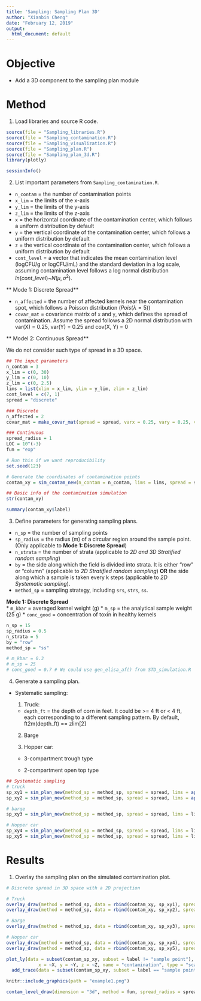 ```yaml
---
title: 'Sampling: Sampling Plan 3D'
author: "Xianbin Cheng"
date: "February 12, 2019"
output:
  html_document: default
---
```


# Objective

  * Add a 3D component to the sampling plan module

# Method

1. Load libraries and source R code.

```r
source(file = "Sampling_libraries.R")
source(file = "Sampling_contamination.R")
source(file = "Sampling_visualization.R")
source(file = "Sampling_plan.R")
source(file = "Sampling_plan_3d.R")
library(plotly)
```

```r
sessionInfo()
```

2. List important parameters from `Sampling_contamination.R`.

* `n_contam` = the number of contamination points  
* `x_lim` = the limits of the x-axis  
* `y_lim` = the limits of the y-axis  
* `z_lim` = the limits of the z-axis
* `x` = the horizontal coordinate of the contamination center, which follows a uniform distribution by default
* `y` = the vertical coordinate of the contamination center, which follows a uniform distribution by default
* `z` = the vertical coordinate of the contamination center, which follows a uniform distribution by default
* `cont_level` = a vector that indicates the mean contamination level (logCFU/g or logCFU/mL) and the standard deviation in a log scale, assuming contamination level follows a log normal distribution $ln(cont\_level)$~$N(\mu, \sigma^2)$. 

** Mode 1: Discrete Spread** 

* `n_affected` = the number of affected kernels near the contamination spot, which follows a Poisson distribution ($Pois(\lambda = 5)$)   
* `covar_mat` = covariance matrix of `x` and `y`, which defines the spread of contamination. Assume the spread follows a 2D normal distribution with var(X) = 0.25, var(Y) = 0.25 and cov(X, Y) = 0   

** Model 2: Continuous Spread**

We do not consider such type of spread in a 3D space. 

```r
## The input parameters
n_contam = 3
x_lim = c(0, 30)
y_lim = c(0, 10)
z_lim = c(0, 2.5)
lims = list(xlim = x_lim, ylim = y_lim, zlim = z_lim)
cont_level = c(7, 1)
spread = "discrete"

### Discrete
n_affected = 2
covar_mat = make_covar_mat(spread = spread, varx = 0.25, vary = 0.25, varz = 0.25, covxy = 0, covxz = 0, covyz = 0)

### Continuous
spread_radius = 1
LOC = 10^(-3)
fun = "exp"
```

```r
# Run this if we want reproducibility
set.seed(123)
```

```r
# Generate the coordinates of contamination points
contam_xy = sim_contam_new(n_contam = n_contam, lims = lims, spread = spread, covar = covar_mat, n_affected = n_affected, spread_radius = spread_radius, cont_level = cont_level) 
```

```r
## Basic info of the contamination simulation
str(contam_xy)

summary(contam_xy$label)
```

3. Define parameters for generating sampling plans.

* `n_sp` = the number of sampling points
* `sp_radius` = the radius (m) of a circular region around the sample point. (Only applicable to **Mode 1: Discrete Spread**)
* `n_strata` = the number of strata (applicable to *2D and 3D Stratified random sampling*)
* `by` = the side along which the field is divided into strata. It is either "row" or "column" (applicable to *2D Stratified random sampling*) **OR** the side along which a sample is taken every k steps (applicable to *2D Systematic sampling*).
* `method_sp` = sampling strategy, including `srs`, `strs`, `ss`.

**Mode 1: Discrete Spread**   
* `m_kbar` = averaged kernel weight (g)
* `m_sp` = the analytical sample weight (25 g)
* `conc_good` = concentration of toxin in healthy kernels

```r
n_sp = 15
sp_radius = 0.5
n_strata = 5
by = "row"
method_sp = "ss"

# m_kbar = 0.3
# m_sp = 25
# conc_good = 0.7 # We could use gen_elisa_af() from STD_simulation.R
```

4. Generate a sampling plan.

* Systematic sampling:

  1) Truck: 
  
    * `depth_ft` = the depth of corn in feet. It could be >= 4 ft or < 4 ft, each corresponding to a different sampling pattern. By default, ft2m(depth_ft) == zlim[2]
  
  2) Barge
  
  3) Hopper car:
  
    * 3-compartment trough type
    
    * 2-compartment open top type


```r
## Systematic sampling
# truck
sp_xy1 = sim_plan_new(method_sp = method_sp, spread = spread, lims = append(lims[1:2], values = list(zlim = c(0,ft2m(3.5)))), radius = sp_radius, container = "truck")
sp_xy2 = sim_plan_new(method_sp = method_sp, spread = spread, lims = append(lims[1:2], values = list(zlim = c(0,ft2m(5)))), radius = sp_radius, container = "truck")

# barge
sp_xy3 = sim_plan_new(method_sp = method_sp, spread = spread, lims = lims, radius = sp_radius,container = "barge")

# Hopper car
sp_xy4 = sim_plan_new(method_sp = method_sp, spread = spread, lims = lims, radius = sp_radius,container = "hopper", compartment = 2, type = "open_top")
sp_xy5 = sim_plan_new(method_sp = method_sp, spread = spread, lims = lims, radius = sp_radius,container = "hopper", compartment = 3, type = "trough")
```

# Results

1. Overlay the sampling plan on the simulated contamination plot.

```r
# Discrete spread in 3D space with a 2D projection

# Truck
overlay_draw(method = method_sp, data = rbind(contam_xy, sp_xy1), spread = "discrete", xlim = lims$xlim, ylim = lims$ylim)
overlay_draw(method = method_sp, data = rbind(contam_xy, sp_xy2), spread = "discrete", xlim = lims$xlim, ylim = lims$ylim)

# Barge
overlay_draw(method = method_sp, data = rbind(contam_xy, sp_xy3), spread = "discrete", xlim = lims$xlim, ylim = lims$ylim)

# Hopper car
overlay_draw(method = method_sp, data = rbind(contam_xy, sp_xy4), spread = "discrete", xlim = lims$xlim, ylim = lims$ylim)
overlay_draw(method = method_sp, data = rbind(contam_xy, sp_xy5), spread = "discrete", xlim = lims$xlim, ylim = lims$ylim)
```

```r
plot_ly(data = subset(contam_sp_xy, subset = label != "sample point"), 
            x = ~X, y = ~Y, z = ~Z, name = "contamination", type = "scatter3d", mode = "markers") %>%
  add_trace(data = subset(contam_sp_xy, subset = label == "sample point"), x = ~X, y = ~Y, z = ~Z, name = "sample", mode = "markers")
```

```r
knitr::include_graphics(path = "example1.png")
```

```r
contam_level_draw(dimension = "3d", method = fun, spread_radius = spread_radius, LOC = LOC, df_contam = contam_xy, xlim = x_lim, ylim = y_lim, interactive = FALSE)
```
